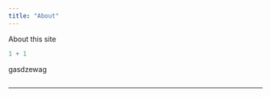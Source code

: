 ```yaml
---
title: "About"
---
```


About this site

```r
1 + 1
```

gasdzewag

``` r
```

------------------------------------------------------------------------
